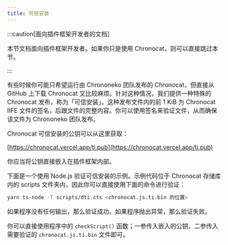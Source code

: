 ```yaml
---
title: 可信安装
---
```



:::caution[面向插件框架开发者的文档]

本节文档面向插件框架开发者。如果你只是使用 Chronocat，则可以直接跳过本节。

:::

有些时候你可能只希望运行由 Chrononeko 团队发布的 Chronocat，但直接从 GitHub
上下载 Chronocat 又比较麻烦。针对这种情况，我们提供一种特殊的 Chronocat
发布，称为「可信安装」。这种发布文件内的前 1 KiB 为 Chronocat IIFE
文件的签名，后跟文件的完整内容。你可以使用签名来验证文件，从而确保该文件为
Chrononeko 团队发布。

Chronocat 可信安装的公钥可以从这里获取：

[https://chronocat.vercel.app/ti.pub](https://chronocat.vercel.app/ti.pub)

你应当将公钥直接嵌入在插件框架内部。

下面是一个使用 Node.js 验证可信安装的示例。示例代码位于 Chronocat 存储库内的
scripts 文件夹内，因此你可以直接使用下面的命令进行验证：

```sh
yarn ts-node -T scripts/dti.cts <chronocat.js.ti.bin 的位置>
```

如果程序没有任何输出，那么验证成功。如果程序抛出异常，那么验证失败。

你可以直接使用程序中的 `checkScript()` 函数；一参传入嵌入的公钥，二参传入需要验证的
`chronocat.js.ti.bin` 文件即可。

<CodeBlock language="typescript" title="dti.cts" children={DtiSource} />
